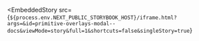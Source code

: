 
<EmbeddedStory
  src={`${process.env.NEXT_PUBLIC_STORYBOOK_HOST}/iframe.html?args=&id=primitive-overlays-modal--docs&viewMode=story&full=1&shortcuts=false&singleStory=true`}
></EmbeddedStory>